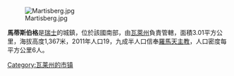 [[Image:Martisberg.jpg|right]]

'''馬蒂斯伯格'''是[[瑞士|瑞士]]的城鎮，位於該國南部，由[[瓦萊州|瓦萊州]]負責管轄，面積3.01平方公里，海拔高度1,367米，2011年人口19，九成半人口信奉[[羅馬天主教|羅馬天主教]]，人口密度每平方公里6人。

{{Switzerland-geo-stub}}
[[Category:瓦莱州的市镇|Category:瓦莱州的市镇]]